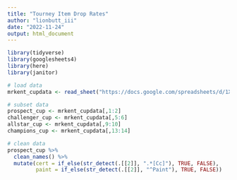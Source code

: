 ```yaml
---
title: "Tourney Item Drop Rates"
author: "lionbutt_iii"
date: "2022-11-24"
output: html_document
---
```


```r
library(tidyverse)
library(googlesheets4)
library(here)
library(janitor)
```

```r
# load data
mrkent_cupdata <- read_sheet("https://docs.google.com/spreadsheets/d/1XQqc1ifU6X6KuMa1nTLUFQk6xNBQ6SCVkRi0rp19zYY/htmlview#", skip = 3)

# subset data
prospect_cup <- mrkent_cupdata[,1:2]
challenger_cup <- mrkent_cupdata[,5:6]
allstar_cup <- mrkent_cupdata[,9:10]
champions_cup <- mrkent_cupdata[,13:14]

# clean data
prospect_cup %>%
  clean_names() %>%
  mutate(cert = if_else(str_detect(.[[2]], ".*[Cc]"), TRUE, FALSE),
         paint = if_else(str_detect(.[[2]], "^Paint"), TRUE, FALSE))
```

